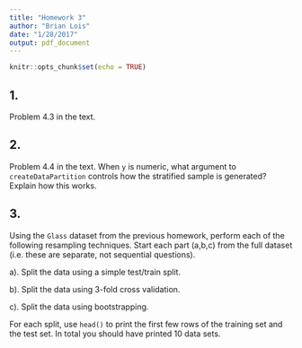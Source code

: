```yaml
---
title: "Homework 3"
author: "Brian Lois"
date: "1/28/2017"
output: pdf_document
---
```


```r
knitr::opts_chunk$set(echo = TRUE)
```

## 1.
Problem 4.3 in the text.

## 2.
Problem 4.4 in the text.
When `y` is numeric, what argument to `createDataPartition` controls how the stratified sample is generated?
Explain how this works.

## 3.
Using the `Glass` dataset from the previous homework, perform each of the following resampling techniques.  Start each part (a,b,c) from the full dataset (i.e. these are separate, not sequential questions).

a). Split the data using a simple test/train split.

b). Split the data using 3-fold cross validation.

c). Split the data using bootstrapping.

For each split, use `head()` to print the first few rows of the training set and the test set.
In total you should have printed 10 data sets.

